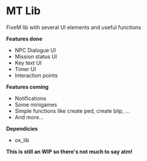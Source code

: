 # MT Lib
FiveM lib with several UI elements and useful functions

**Features done**
- NPC Dialogue UI
- Mission status UI
- Key text UI
- Timer UI
- Interaction points

**Features coming**
- Notifications
- Some minigames
- Simple functions like create ped, create blip, ...
- And more...

**Dependicies**
- ox_lib

**This is still an WIP so there's not much to say atm!**